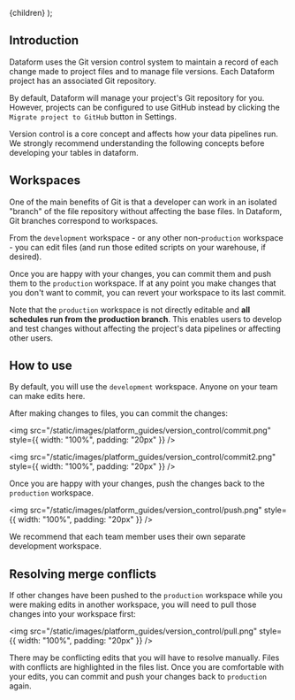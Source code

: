 
  <Documentation title="Using version control">{children}</Documentation>
);

## Introduction

Dataform uses the Git version control system to maintain a record of each change made to project files and to manage file versions. Each Dataform project has an associated Git repository.

By default, Dataform will manage your project's Git repository for you. However, projects can be configured to use GitHub instead by clicking the `Migrate project to GitHub` button in Settings.

<div className="pt-callout pt-icon-info-sign pt-intent-primary" markdown="1">
  Version control is a core concept and affects how your data pipelines run. We strongly recommend
  understanding the following concepts before developing your tables in dataform.
</div>

## Workspaces

One of the main benefits of Git is that a developer can work in an isolated "branch" of the file repository without affecting the base files. In Dataform, Git branches correspond to workspaces.

From the `development` workspace - or any other non-`production` workspace - you can edit files (and run those edited scripts on your warehouse, if desired).

Once you are happy with your changes, you can commit them and push them to the `production` workspace. If at any point you make changes that you don't want to commit, you can revert your workspace to its last commit.

Note that the `production` workspace is not directly editable and **all schedules run from the production branch**. This enables users to develop and test changes without affecting the project's data pipelines or affecting other users.

## How to use

By default, you will use the `development` workspace. Anyone on your team can make edits here.

After making changes to files, you can commit the changes:

<img
  src="/static/images/platform_guides/version_control/commit.png"
  style={{ width: "100%", padding: "20px" }}
/>

<img
  src="/static/images/platform_guides/version_control/commit2.png"
  style={{ width: "100%", padding: "20px" }}
/>

Once you are happy with your changes, push the changes back to the `production` workspace.

<img
  src="/static/images/platform_guides/version_control/push.png"
  style={{ width: "100%", padding: "20px" }}
/>

<div className="pt-callout pt-icon-info-sign pt-intent-warning" markdown="1">
  We recommend that each team member uses their own separate development workspace.
</div>

## Resolving merge conflicts

If other changes have been pushed to the `production` workspace while you were making edits in another workspace, you will need to pull those changes into your workspace first:

<img
  src="/static/images/platform_guides/version_control/pull.png"
  style={{ width: "100%", padding: "20px" }}
/>

There may be conflicting edits that you will have to resolve manually. Files with conflicts are highlighted in the files list. Once you are comfortable with your edits, you can commit and push your changes back to `production` again.
